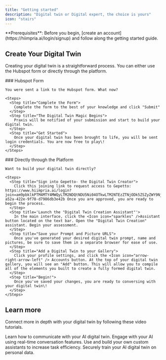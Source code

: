 ```yaml
---
title: "Getting started"
description: "Digital twin or Digital expert, the choice is yours"
icon: "stairs"
---
```


<Note>
  **Prerequisites**: Before you begin, [create an account](https://hiimpria.ai/login/signup) and follow along the getting started guide.
</Note>

## Create Your Digital Twin

Creating your digital twin is a straightforward process. You can either use the Hubspot form or directly through the platform.

<AccordionGroup>
  <Accordion title="Form Submission" icon="envelope-open-text">
    ### Hubspot Form

    You were sent a link to the Hubspot form. What now?

    <Steps>
      <Step title="Complete the Form">
        Complete the form to the best of your knowledge and click "Submit"
      </Step>
      <Step title="The Digital Twin Magic Begins">
        Praxis will be notified of your submission and start to build your digital twin.
      </Step>
      <Step title="Get Started">
        Once your digital twin has been brought to life, you will be sent login credentials. You are now free to play\!
      </Step>
    </Steps>
  </Accordion>
  <Accordion title="Signup" icon="right-to-bracket">
    ### Directly through the Platform

    Want to build your digital twin directly?

    <Steps>
      <Step title="Sign into Gepetto- the Digital Twin Creator">
        Click this joining link to request access to Gepetto: https://www.hiimpria.ai/login?join=am9pbklkPTM4MTY4MWQyLTM2NDQtNDU5Ni04OTkwLTM2NTEzZTNjODk5ZSZyZWY9NjU2ZWFiNjg2Yzc2ZTIwMDQ4NmZmOTJl&brandingId=6992a46d-a52a-422e-9f78-d7986db3e42b Once you are approved, you are ready to begin the process.
      </Step>
      <Step title='Launch the "Digital Twin Creation Assistant"'>
        In the main interface, click the <Icon icon="sparkles" />Assistant button located on the text bar. Open the "Digital Twin Creation" assistant. Begin your assessment.
      </Step>
      <Step title="Save your Prompt and Picture URLS">
        Once you've generated your desired digital twin prompt, name and pictures, be sure to save them in a separate browser for ease of use.
      </Step>
      <Step title="Add a Digital Twin to your Gallery">
        Click your profile settings, and click the <Icon icon="arrow-right-arrow-left" /> Accounts button. At the top of your digital twin gallery, you will see an "Add" button. This will allow you to compile all of the elements you built to create a fully formed digital twin.
      </Step>
      <Step title="Begin!">
        Once you've saved your changes, you are ready to conversing with your digital twin\!
      </Step>
    </Steps>
  </Accordion>
</AccordionGroup>

## Learn more

Connect more in depth with your digital twin by following these video tutorials.


<Columns cols={2}>
  <Card title="Interacting with your Digital Twin" icon="pen-to-square" href="guides/interface/input-responses">
    Learn how to communicate with your AI digital twin.
  </Card>
  <Card title="Real-Time Conversation Mode" icon="waveform-lines" href="guides/interface/convo-speech">
    Engage with your AI using real-time conversation features.
  </Card>
  <Card title="Personal Assistants" icon="sparkles" href="guides/user/assistants-personalization/assistants">
    Use and build your own custom assistants to increase task efficiency.
  </Card>
  <Card title="IP Vault" icon="paperclip" href="guides/user/files-documents/ipvault">
    Securely train your AI digital twin on personal data.
  </Card>
</Columns>

